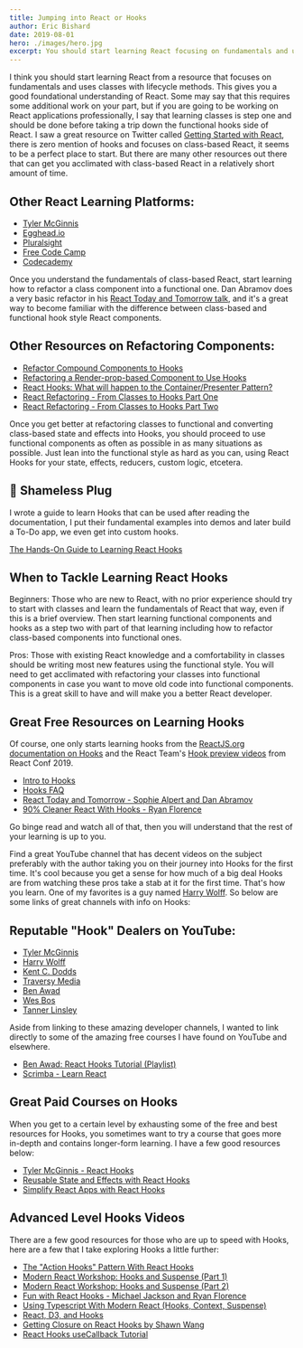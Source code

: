 ```yaml
---
title: Jumping into React or Hooks
author: Eric Bishard 
date: 2019-08-01
hero: ./images/hero.jpg
excerpt: You should start learning React focusing on fundamentals and using classes...
---
```


I think you should start learning React from a resource that focuses on fundamentals and uses classes with lifecycle methods. This gives you a good foundational understanding of React. Some may say that this requires some additional work on your part, but if you are going to be working on React applications professionally, I say that learning classes is step one and should be done before taking a trip down the functional hooks side of React. I saw a great resource on Twitter called [Getting Started with React](https://www.taniarascia.com/getting-started-with-react/), there is zero mention of hooks and focuses on class-based React, it seems to be a perfect place to start. But there are many other resources out there that can get you acclimated with class-based React in a relatively short amount of time.

## Other React Learning Platforms:

- [Tyler McGinnis](https://tylermcginnis.com/courses/react/)
- [Egghead.io](https://egghead.io/search?query=react)
- [Pluralsight](https://www.pluralsight.com/paths/react)
- [Free Code Camp](https://www.freecodecamp.org/news/learn-react-course/)
- [Codecademy](https://www.codecademy.com/learn/react-101)

Once you understand the fundamentals of class-based React, start learning how to refactor a class component into a functional one. Dan Abramov does a very basic refactor in his [React Today and Tomorrow talk](https://www.youtube.com/watch?v=V-QO-KO90iQ), and it's a great way to become familiar with the difference between class-based and functional hook style React components. 

## Other Resources on Refactoring Components:

- [Refactor Compound Components to Hooks](https://www.youtube.com/watch?v=415EfGPuhSo) 
- [Refactoring a Render-prop-based Component to Use Hooks](https://www.youtube.com/watch?v=_eVyLVFlSQk)
- [React Hooks: What will happen to the Container/Presenter Pattern?](https://www.youtube.com/watch?v=l6GTpKLWllQ)
- [React Refactoring - From Classes to Hooks Part One](https://www.youtube.com/watch?v=AiLEe4amO6g)
- [React Refactoring - From Classes to Hooks Part Two](https://www.youtube.com/watch?v=MTRP9rnWmH8)

Once you get better at refactoring classes to functional and converting class-based state and effects into Hooks, you should proceed to use functional components as often as possible in as many situations as possible. Just lean into the functional style as hard as you can, using React Hooks for your state, effects, reducers, custom logic, etcetera.

## 📢 Shameless Plug  

I wrote a guide to learn Hooks that can be used after reading the documentation, I put their fundamental examples into demos and later build a To-Do app, we even get into custom hooks.

[The Hands-On Guide to Learning React Hooks](https://www.telerik.com/kendo-react-ui/react-hooks-guide/)

## When to Tackle Learning React Hooks

Beginners: Those who are new to React, with no prior experience should try to start with classes and learn the fundamentals of React that way, even if this is a brief overview. Then start learning functional components and hooks as a step two with part of that learning including how to refactor class-based components into functional ones.

Pros: Those with existing React knowledge and a comfortability in classes should be writing most new features using the functional style. You will need to get acclimated with refactoring your classes into functional components in case you want to move old code into functional components. This is a great skill to have and will make you a better React developer.

## Great Free Resources on Learning Hooks

Of course, one only starts learning hooks from the [ReactJS.org documentation on Hooks](https://reactjs.org/docs/hooks-intro.html) and the React Team's [Hook preview videos](https://www.youtube.com/watch?v=dpw9EHDh2bM) from React Conf 2019. 

- [Intro to Hooks](https://reactjs.org/docs/hooks-intro.html)
- [Hooks FAQ](https://reactjs.org/docs/hooks-faq.html)
- [React Today and Tomorrow - Sophie Alpert and Dan Abramov](https://www.youtube.com/watch?v=V-QO-KO90iQ&t=3s)
- [90% Cleaner React With Hooks - Ryan Florence](https://www.youtube.com/watch?v=wXLf18DsV-I)

Go binge read and watch all of that, then you will understand that the rest of your learning is up to you. 

Find a great YouTube channel that has decent videos on the subject preferably with the author taking you on their journey into Hooks for the first time. It's cool because you get a sense for how much of a big deal Hooks are from watching these pros take a stab at it for the first time. That's how you learn. One of my favorites is a guy named [Harry Wolff](https://www.youtube.com/watch?v=jd8R0a2Ur8Q). So below are some links of great channels with info on Hooks:

## Reputable "Hook" Dealers on YouTube:

- [Tyler McGinnis](https://www.youtube.com/channel/UCbAn7pVK2VIyo-UysfWGdZQ)
- [Harry Wolff](https://www.youtube.com/user/hswolff/videos)  
- [Kent C. Dodds](https://www.youtube.com/user/kentdoddsfamily)
- [Traversy Media](https://www.youtube.com/user/TechGuyWeb)
- [Ben Awad](https://www.youtube.com/user/99baddawg)
- [Wes Bos](https://www.youtube.com/user/wesbos/videos)
- [Tanner Linsley](https://www.youtube.com/channel/UCcnkFfYpR5YAw3j-AGC2LJw)

Aside from linking to these amazing developer channels, I wanted to link directly to some of the amazing free courses I have found on YouTube and elsewhere.

- [Ben Awad: React Hooks Tutorial (Playlist)](https://www.youtube.com/playlist?list=PLN3n1USn4xlmyw3ebYuZmGp60mcENitdM)
- [Scrimba - Learn React](https://scrimba.com/g/glearnreact)

## Great Paid Courses on Hooks

When you get to a certain level by exhausting some of the free and best resources for Hooks, you sometimes want to try a course that goes more in-depth and contains longer-form learning. I have a few good resources below:

- [Tyler McGinnis - React Hooks](https://learn.tylermcginnis.com/p/react-hooks)
- [Reusable State and Effects with React Hooks](https://egghead.io/courses/reusable-state-and-effects-with-react-hooks)  
- [Simplify React Apps with React Hooks](https://egghead.io/courses/simplify-react-apps-with-react-hooks)  

## Advanced Level Hooks Videos

There are a few good resources for those who are up to speed with Hooks, here are a few that I take exploring Hooks a little further:

- [The "Action Hooks" Pattern With React Hooks](https://www.youtube.com/watch?v=JRz-xMIyPUA)
- [Modern React Workshop: Hooks and Suspense (Part 1)](https://www.youtube.com/watch?v=xcZXS_VEJS0)
- [Modern React Workshop: Hooks and Suspense (Part 2)](https://www.youtube.com/watch?v=NKAfuguroRY)
- [Fun with React Hooks - Michael Jackson and Ryan Florence](https://www.youtube.com/watch?v=1jWS7cCuUXw&t=1323s)
- [Using Typescript With Modern React (Hooks, Context, Suspense)](https://www.youtube.com/watch?v=BnIhk4igd8I)
- [React, D3, and Hooks](https://www.youtube.com/watch?v=q5xxyGwTxZs)
- [Getting Closure on React Hooks by Shawn Wang](https://www.youtube.com/watch?v=KJP1E-Y-xyo)
- [React Hooks useCallback Tutorial](https://www.youtube.com/watch?v=-Ls48dd-vJE)

